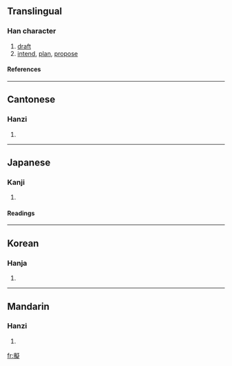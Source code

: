 {{see|儗|拟}}

==Translingual==
===Han character===
{{Han char|rn=64|rad=手|as=14|sn=17|four=5708<sub>1</sub>|canj=手心大人 (QPKO)|ids=⿰[[扌]][[疑]]}}
# [[draft]]
# [[intend]], [[plan]], [[propose]]
====References====
{{Han ref|kx=0460.170|dkj=12870|dj=0809.060|hdz=31975.040|uh=64EC|ud=25836|bh=C0C0|bd=49344}}

----

==Cantonese==
===Hanzi===
{{yue-hanzi|jyut=|y=yi5}}
# {{defn|Cantonese}}

----
==Japanese==
===Kanji===
{{ja-kanji|grade=c|rs=手14}}
# {{defn|Japanese}} 
====Readings====
{{ja-readings|on=[[ぎ]] (gi)|kun=[[なぞらえる]] (nazoraeru), [[はかる]] (hakaru), [[まがい]] (magai)}}

----
==Korean==
===Hanja===
{{ko-hanja|hangeul=의|eumhun=|rv=ui|mr=ŭi|y=uy}}
# {{defn|Korean}}

----
==Mandarin==
===Hanzi===
{{cmn-hanzi|sim=拟|pin=[[nǐ]] ([[ni3]])|wg=ni<sup>3</sup>}}
# {{defn|Mandarin}}

[[fr:擬]]
